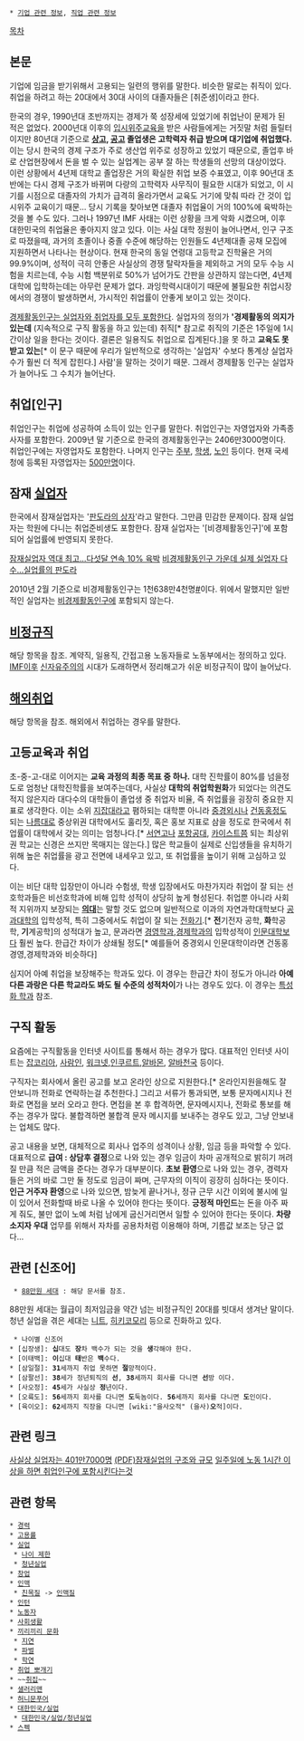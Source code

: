  * [[기업 관련 정보]], [[직업 관련 정보]]

[[목차]]
== 본문 ==
기업에 임금을 받기위해서 고용되는 일련의 행위를 말한다. 비슷한 말로는 취직이 있다. 취업을 하려고 하는 20대에서 30대 사이의 대졸자들은 [취준생]이라고 한다.

한국의 경우, 1990년대 초반까지는 경제가 쭉 성장세에 있었기에 취업난이 문제가 된 적은 없었다. 2000년대 이후의 [[입시위주교육]]을 받은 사람들에게는 거짓말 처럼 들릴터이지만 80년대 기준으로 '''[[상고]], [[공고]] 졸업생은 고학력자 취급 받으며 대기업에 취업했다.''' 이는 당시 한국의 경제 구조가 주로 생산업 위주로 성장하고 있었기 때문으로, 졸업후 바로 산업현장에서 돈을 벌 수 있는 실업계는 공부 잘 하는 학생들의 선망의 대상이었다. 이런 상황에서 4년제 대학교 졸업장은 거의 확실한 취업 보증 수표였고, 이후 90년대 초반에는 다시 경제 구조가 바뀌며 다량의 고학력자 사무직이 필요한 시대가 되었고, 이 시기를 시점으로 대졸자의 가치가 급격히 올라가면서 교육도 거기에 맞춰 따라 간 것이 입시위주 교육이기 때문... 당시 기록을 찾아보면 대졸자 취업율이 거의 100%에 육박하는 것을 볼 수도 있다. 그러나 1997년 IMF 사태는 이런 상황을 크게 악화 시켰으며, 이후 대한민국의 취업율은 좋아지지 않고 있다. 이는 사실 대학 정원이 늘어나면서, 인구 구조로 따졌을때, 과거의 초졸이나 중졸 수준에 해당하는 인원들도 4년제대졸 공채 모집에 지원하면서 나타나는 현상이다. 현재 한국의 동일 연령대 고등학교 진학율은 거의 99.9%이며, 성적이 극히 안좋은 사실상의 경쟁 탈락자들을 제외하고 거의 모두 수능 시험을 치르는데, 수능 시험 백분위로 50%가 넘어가도 간판을 상관하지 않는다면, 4년제 대학에 입학하는데는 아무런 문제가 없다. 과잉학력시대이기 때문에 불필요한 취업시장에서의 경쟁이 발생하면서, 가시적인 취업률이 안좋게 보이고 있는 것이다. 

[http://shibo.metro.busan.kr/sub/special03.jsp?active_yn=Y&amode=_viw&arti_sno=200904080000032259&begin_date=2008-09-16&cpage=36§_cd=100018 경제활동인구는 실업자와 취업자를 모두 포함한다]. 실업자의 정의가 ''''경제활동의 의지가 있는데''' (지속적으로 구직 활동을 하고 있는데) 취직[* 참고로 취직의 기준은 1주일에 1시간이상 일을 한다는 것이다. 결론은 일용직도 취업으로 집계된다.]을 못 하고 '''교육도 못 받고 있는'''[* 이 문구 때문에 우리가 일반적으로 생각하는 '실업자' 수보다 통계상 실업자 수가 훨씬 더 적게 잡힌다.] 사람'을 말하는 것이기 때문. 그래서 경제활동 인구는 실업자가 늘어나도 그 수치가 늘어난다.

== 취업[인구] ==
취업인구는 취업에 성공하여 소득이 있는 인구를 말한다. 취업인구는 자영업자와 가족종사자를 포함한다. 
2009년 말 기준으로 한국의 경제활동인구는 2406만3000명이다. 취업인구에는 자영업자도 포함한다. 나머지 인구는 [[주부]], [[학생]], [[노인]] 등이다. 현재 국세청에 등록된 자영업자는 [http://news.mk.co.kr/v3/view.php?year=2010&no=682885 500만명]이다.

== 잠재 [[실업]]자 ==
한국에서 잠재실업자는 '[[판도라의 상자]]'라고 말한다. 그만큼 민감한 문제이다. 잠재 실업자는 학원에 다니는 취업준비생도 포함한다. 잠재 실업자는 '[비경제활동인구]'에 포함되어 실업률에 반영되지 못한다.

[http://news.kukinews.com/article/view.asp?page=1&gCode=eco&arcid=0921325350&cp=nv 잠재실업자 역대 최고…다섯달 연속 10% 육박]
[http://www.pressian.com/article/article.asp?article_num=60090420173503&section=03 비경제활동인구 가운데 실제 실업자 다수…실업률의 판도라]

2010년 2월 기준으로 비경제활동인구는 1천638만4천명[http://www.newdaily.co.kr/news/article.html?no=42663 #]이다. 위에서 말했지만 일반적인 실업자는 [[비경제활동인구]]에 포함되지 않는다.

== [[비정규직]] ==
해당 항목을 참조.
계약직, 일용직, 간접고용 노동자들로 노동부에서는 정의하고 있다. [[IMF]]이후 [[신자유주의]]의 시대가 도래하면서 정리해고가 쉬운 비정규직이 많이 늘어났다.


== [[해외취업]] ==
해당 항목을 참조.
해외에서 취업하는 경우를 말한다.

== 고등교육과 취업 ==
초-중-고-대로 이어지는 '''교육 과정의 최종 목표 중 하나.''' 
대학 진학률이 80%를 넘을정도로 엄청난 대학진학률을 보여주는데다, 사실상 '''대학의 취업학원화'''가 되었다는 의견도 적지 않은지라 대다수의 대학들이 졸업생 중 취업자 비율, 즉 취업률을 굉장히 중요한 지표로 생각한다. 이는 소위 [[지잡대]]라고 폄하되는 대학뿐 아니라 [[중경외시]]나 [[건동홍]]정도 되는 [[나름]]대로 중상위권 대학에서도 훌리짓, 혹은 홍보 지표로 삼을 정도로 한국에서 취업률이 대학에서 갖는 의미는 엄청나다.[* [[서연고]]나 [[포항공대]], [[카이스트]]쯤 되는 최상위권 학교는 신경은 쓰지만 목매지는 않는다.] 많은 학교들이 실제로 신입생들을 유치하기 위해 높은 취업률을 광고 전면에 내세우고 있고, 또 취업률을 높이기 위해 고심하고 있다.

이는 비단 대학 입장만이 아니라 수험생, 학생 입장에서도 마찬가지라 취업이 잘 되는 선호학과들은 비선호학과에 비해 입학 성적이 상당히 높게 형성된다. 취업뿐 아니라 사회적 지위까지 보장되는 '''[[의대]]'''는 말할 것도 없으며 일반적으로 이과의 자연과학대학보다 [[공과대학]]의 입학성적, 특히 그중에서도 취업이 잘 되는 [[전화기]].[* '''전'''기전자 공학, '''화'''학공학, '''기'''계공학]의 성적대가 높고, 문과라면 [[경영학과]],[[경제학과]]의 입학성적이 [[인문대학]]보다 훨씬 높다. 한급간 차이가 상쇄될 정도[* 예를들어 중경외시 인문대학이라면 건동홍 경영,경제학과와 비슷하다]

심지어 아예 취업을 보장해주는 학과도 있다. 이 경우는 한급간 차이 정도가 아니라 '''아예 다른 과랑은 다른 학교라도 봐도 될 수준의 성적차이'''가 나는 경우도 있다. 이 경우는 [[특성화 학과]] 참조.


== 구직 활동 ==
요즘에는 구직활동을 인터넷 사이트를 통해서 하는 경우가 많다. 
대표적인 인터넷 사이트는 [[잡코리아]], [[사람인]], [[워크넷]],[[인쿠르트]],[[알바몬]], [[알바천국]] 등이다.

구직자는 회사에서 올린 공고를 보고 온라인 상으로 지원한다.[* 온라인지원을해도 잘 안보니까 전화로 연락하는걸 추천한다.] 그리고 서류가 통과되면, 보통 문자메시지나 전화로 면접을
보러 오라고 한다. 면접을 본 후 합격하면, 문자메시지나, 전화로 통보를 해주는 경우가 많다. 불합격하면 불합격 문자 메시지를
보내주는 경우도 있고, 그냥 안보내는 업체도 많다.


공고 내용을 보면, 대체적으로 회사나 업주의 성격이나 상황, 임금 등을 파악할 수 있다.
대표적으로
'''급여 : 상담후 결정'''으로 나와 있는 경우 임금이 차마 공개적으로 밝히기 꺼려질 만큼 적은 금액을 준다는 경우가 대부분이다.
'''초보 환영'''으로 나와 있는 경우, 경력자들은 거의 바로 그만 둘 정도로 임금이 짜며, 근무자의 이직이 굉장히 심하다는 뜻이다.
'''인근 거주자 환영'''으로 나와 있으면, 밤늦게 끝나거나, 정규 근무 시간 이외에 불시에 일이 있어서 전화할때 바로 나올 수 있어야 한다는 뜻이다.
'''긍정적 마인드'''는 돈을 아주 짜게 줘도, 불만 없이 노예 처럼 남에게 굽신거리면서 일할 수 있어야 한다는 뜻이다. 
'''차량 소지자 우대''' 업무를 위해서 자차를 공용차처럼 이용해야 하며, 기름값 보조는 당근 없다...
== 관련 [신조어] ==
  * [[88만원 세대]] : 해당 문서를 참조.
88만원 세대는 월급이 최저임금을 약간 넘는 비정규직인 20대를 빗대서 생겨난 말이다. 청년 실업을 겪은 세대는 [[니트]], [[히키코모리]] 등으로 진화하고 있다.

  * 나이별 신조어
 * [십장생]: '''십'''대도 '''장'''차 백수가 되는 것을 '''생'''각해야 한다.
 * [이태백]: '''이'''십대 '''태'''반은 '''백'''수다.
 * [삼일절]: '''31'''세까지 취업 못하면 '''절'''망적이다.
 * [삼팔선]: '''38'''세가 정년퇴직의 '''선''', '''38'''세까지 회사를 다니면 '''선'''방 이다.
 * [사오정]: '''45'''세가 사실상 '''정'''년이다.
 * [오륙도]: '''56'''세까지 회사를 다니면 '''도'''둑놈이다. '''56'''세까지 회사를 다니면 '''도'''인이다.
 * [육이오]: '''62'''세까지 직장을 다니면 [wiki:"을사오적" (을사)'''오'''적]이다.

== 관련 링크 ==

[http://media.daum.net/economic/others/view.html?cateid=1041&newsid=20101220142118883&p=munhwa 사실상 실업자는 401만7000명]
[http://222.110.238.9/pub/docu/kr/AI/07/AI072009MAF/AI07-2009-MAF-003.PDF (PDF)잠재실업의 구조와 규모]
[http://bbs1.agora.media.daum.net/gaia/do/debate/read?bbsId=D003&articleId=2883880 일주일에 노동 1시간 이상을 하면 취업인구에 포함시킨다는것]

== 관련 항목 ==

 * [[경력]]
 * [[고용률]]
 * [[실업]]
  * [[나이 제한]]
  * [[청년실업]]
 * [[창업]]
 * [[인맥]]
  * [[친목질]] -> [[인맥질]]
 * [[인턴]]
 * [[노동자]]
 * [[사회생활]]
 * [[끼리끼리 문화]]
  * [[지연]]
  * [[파벌]]
  * [[학연]]
 * [[취업 뽀개기]]
 * ~~[[취집]]~~
 * [[샐러리맨]]
 * [[허니문푸어]]
 * [[대한민국/실업]]
  * [[대한민국/실업/청년실업]]
 * [[스펙]]
